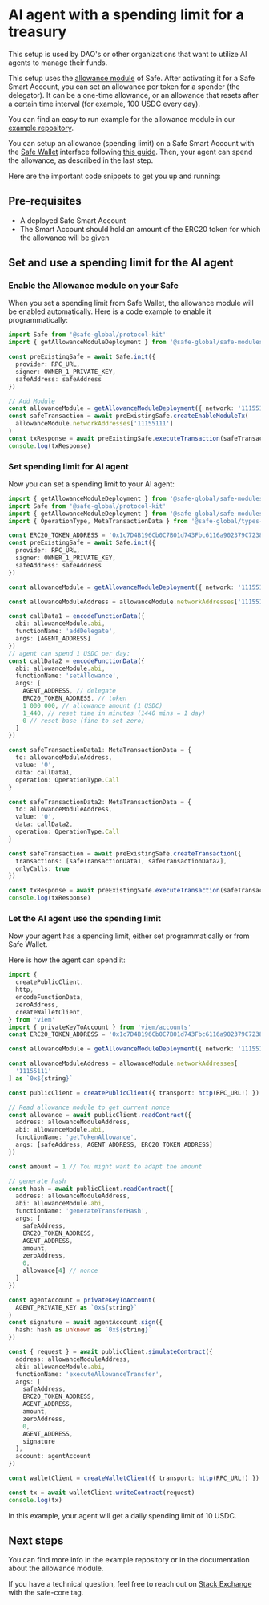 
# AI agent with a spending limit for a treasury

This setup is used by DAO's or other organizations that want to utilize AI agents to manage their funds.

This setup uses the [allowance module](https://github.com/safe-global/safe-modules/blob/main/modules/allowances/contracts/AllowanceModule.sol) of Safe.
After activating it for a Safe Smart Account, you can set an allowance per token for a spender (the delegator).
It can be a one-time allowance, or an allowance that resets after a certain time interval (for example, 100 USDC every day).

You can find an easy to run example for the allowance module in our [example repository](https://github.com/5afe/allowance-module-scripts).

You can setup an allowance (spending limit) on a Safe Smart Account with the [Safe Wallet](https://app.safe.global) interface following [this guide](https://help.safe.global/en/articles/40842-set-up-and-use-spending-limits).
Then, your agent can spend the allowance, as described in the last step.

Here are the important code snippets to get you up and running:

## Pre-requisites

- A deployed Safe Smart Account
- The Smart Account should hold an amount of the ERC20 token for which the allowance will be given

## Set and use a spending limit for the AI agent

<Steps>

### Enable the Allowance module on your Safe

When you set a spending limit from Safe Wallet, the allowance module will be enabled automatically.
Here is a code example to enable it programmatically:

```typescript
import Safe from '@safe-global/protocol-kit'
import { getAllowanceModuleDeployment } from '@safe-global/safe-modules-deployments'

const preExistingSafe = await Safe.init({
  provider: RPC_URL,
  signer: OWNER_1_PRIVATE_KEY,
  safeAddress: safeAddress
})

// Add Module
const allowanceModule = getAllowanceModuleDeployment({ network: '11155111' })!
const safeTransaction = await preExistingSafe.createEnableModuleTx(
  allowanceModule.networkAddresses['11155111']
)
const txResponse = await preExistingSafe.executeTransaction(safeTransaction)
console.log(txResponse)
```

### Set spending limit for AI agent

Now you can set a spending limit to your AI agent:

```typescript
import { getAllowanceModuleDeployment } from '@safe-global/safe-modules-deployments'
import Safe from '@safe-global/protocol-kit'
import { getAllowanceModuleDeployment } from '@safe-global/safe-modules-deployments'
import { OperationType, MetaTransactionData } from '@safe-global/types-kit'

const ERC20_TOKEN_ADDRESS = '0x1c7D4B196Cb0C7B01d743Fbc6116a902379C7238'
const preExistingSafe = await Safe.init({
  provider: RPC_URL,
  signer: OWNER_1_PRIVATE_KEY,
  safeAddress: safeAddress
})

const allowanceModule = getAllowanceModuleDeployment({ network: '11155111' })!

const allowanceModuleAddress = allowanceModule.networkAddresses['11155111']

const callData1 = encodeFunctionData({
  abi: allowanceModule.abi,
  functionName: 'addDelegate',
  args: [AGENT_ADDRESS]
})
// agent can spend 1 USDC per day:
const callData2 = encodeFunctionData({
  abi: allowanceModule.abi,
  functionName: 'setAllowance',
  args: [
    AGENT_ADDRESS, // delegate
    ERC20_TOKEN_ADDRESS, // token
    1_000_000, // allowance amount (1 USDC)
    1_440, // reset time in minutes (1440 mins = 1 day)
    0 // reset base (fine to set zero)
  ]
})

const safeTransactionData1: MetaTransactionData = {
  to: allowanceModuleAddress,
  value: '0',
  data: callData1,
  operation: OperationType.Call
}

const safeTransactionData2: MetaTransactionData = {
  to: allowanceModuleAddress,
  value: '0',
  data: callData2,
  operation: OperationType.Call
}

const safeTransaction = await preExistingSafe.createTransaction({
  transactions: [safeTransactionData1, safeTransactionData2],
  onlyCalls: true
})

const txResponse = await preExistingSafe.executeTransaction(safeTransaction)
console.log(txResponse)
```

### Let the AI agent use the spending limit

Now your agent has a spending limit, either set programmatically or from Safe Wallet.

Here is how the agent can spend it:

```typescript
import {
  createPublicClient,
  http,
  encodeFunctionData,
  zeroAddress,
  createWalletClient,
} from 'viem'
import { privateKeyToAccount } from 'viem/accounts'
const ERC20_TOKEN_ADDRESS = '0x1c7D4B196Cb0C7B01d743Fbc6116a902379C7238'

const allowanceModule = getAllowanceModuleDeployment({ network: '11155111' })!

const allowanceModuleAddress = allowanceModule.networkAddresses[
  '11155111'
] as `0x${string}`

const publicClient = createPublicClient({ transport: http(RPC_URL!) })

// Read allowance module to get current nonce
const allowance = await publicClient.readContract({
  address: allowanceModuleAddress,
  abi: allowanceModule.abi,
  functionName: 'getTokenAllowance',
  args: [safeAddress, AGENT_ADDRESS, ERC20_TOKEN_ADDRESS]
})

const amount = 1 // You might want to adapt the amount

// generate hash
const hash = await publicClient.readContract({
  address: allowanceModuleAddress,
  abi: allowanceModule.abi,
  functionName: 'generateTransferHash',
  args: [
    safeAddress,
    ERC20_TOKEN_ADDRESS,
    AGENT_ADDRESS,
    amount,
    zeroAddress,
    0,
    allowance[4] // nonce
  ]
})

const agentAccount = privateKeyToAccount(
  AGENT_PRIVATE_KEY as `0x${string}`
)
const signature = await agentAccount.sign({
  hash: hash as unknown as `0x${string}`
})

const { request } = await publicClient.simulateContract({
  address: allowanceModuleAddress,
  abi: allowanceModule.abi,
  functionName: 'executeAllowanceTransfer',
  args: [
    safeAddress,
    ERC20_TOKEN_ADDRESS,
    AGENT_ADDRESS,
    amount,
    zeroAddress,
    0,
    AGENT_ADDRESS,
    signature
  ],
  account: agentAccount
})

const walletClient = createWalletClient({ transport: http(RPC_URL!) })

const tx = await walletClient.writeContract(request)
console.log(tx)
```

In this example, your agent will get a daily spending limit of 10 USDC.

</Steps>

## Next steps

You can find more info in the example repository or in the documentation about the allowance module.

If you have a technical question, feel free to reach out on [Stack Exchange](https://ethereum.stackexchange.com/questions/tagged/safe-core) with the safe-core tag.